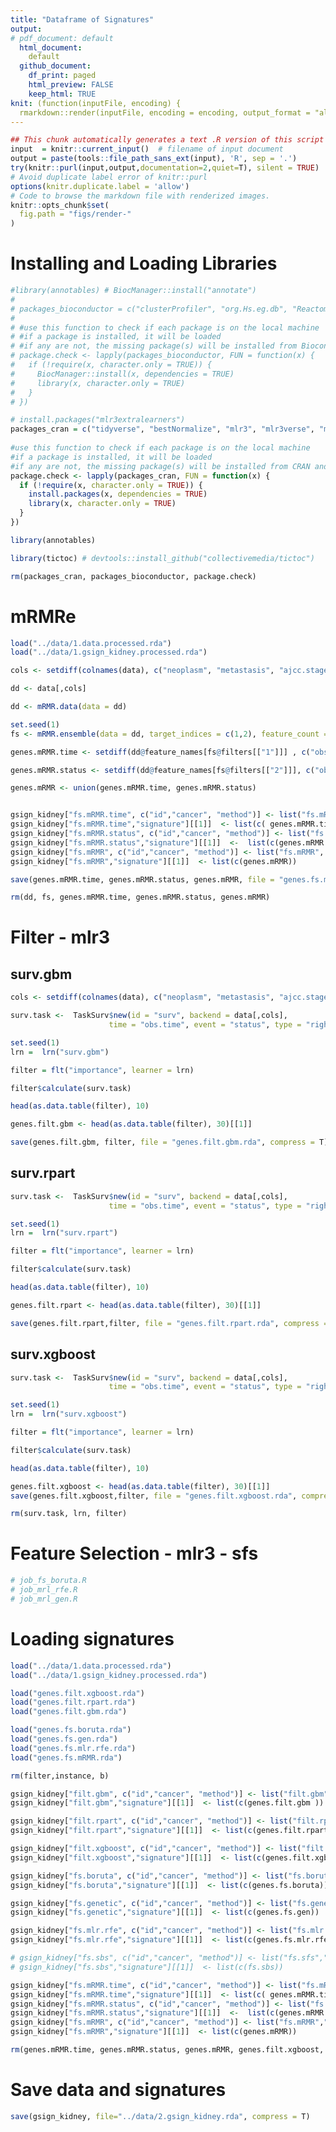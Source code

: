 ```yaml
---
title: "Dataframe of Signatures"
output:
# pdf_document: default
  html_document: 
    default
  github_document: 
    df_print: paged
    html_preview: FALSE
    keep_html: TRUE
knit: (function(inputFile, encoding) {
  rmarkdown::render(inputFile, encoding = encoding, output_format = "all") })      
---
```


  
```r
## This chunk automatically generates a text .R version of this script when running within knitr.
input  = knitr::current_input()  # filename of input document
output = paste(tools::file_path_sans_ext(input), 'R', sep = '.')
try(knitr::purl(input,output,documentation=2,quiet=T), silent = TRUE)
# Avoid duplicate label error of knitr::purl
options(knitr.duplicate.label = 'allow')
# Code to browse the markdown file with renderized images.
knitr::opts_chunk$set(
  fig.path = "figs/render-"
)
```


# Installing and Loading Libraries            


```r

#library(annotables) # BiocManager::install("annotate")
# 
# packages_bioconductor = c("clusterProfiler", "org.Hs.eg.db", "ReactomePA", "DOSE")
# 
# #use this function to check if each package is on the local machine
# #if a package is installed, it will be loaded
# #if any are not, the missing package(s) will be installed from Bioconductor and loaded
# package.check <- lapply(packages_bioconductor, FUN = function(x) {
#   if (!require(x, character.only = TRUE)) {
#     BiocManager::install(x, dependencies = TRUE)
#     library(x, character.only = TRUE)
#   }
# })

# install.packages("mlr3extralearners")
packages_cran = c("tidyverse", "bestNormalize", "mlr3", "mlr3verse", "mlr3proba", "mlr3extralearners",  "survival", "mRMRe", "xgboost", "glmnet", "gbm")
  
#use this function to check if each package is on the local machine
#if a package is installed, it will be loaded
#if any are not, the missing package(s) will be installed from CRAN and loaded
package.check <- lapply(packages_cran, FUN = function(x) {
  if (!require(x, character.only = TRUE)) {
    install.packages(x, dependencies = TRUE)
    library(x, character.only = TRUE)
  }
})

library(annotables)

library(tictoc) # devtools::install_github("collectivemedia/tictoc")

rm(packages_cran, packages_bioconductor, package.check)

```


# mRMRe

```r
load("../data/1.data.processed.rda")
load("../data/1.gsign_kidney.processed.rda")

cols <- setdiff(colnames(data), c("neoplasm", "metastasis", "ajcc.stage", "dataset"))

dd <- data[,cols]

dd <- mRMR.data(data = dd)

set.seed(1)
fs <- mRMR.ensemble(data = dd, target_indices = c(1,2), feature_count = 20, solution_count = 5)

genes.mRMR.time <- setdiff(dd@feature_names[fs@filters[["1"]]] , c("obs.time", "status"))

genes.mRMR.status <- setdiff(dd@feature_names[fs@filters[["2"]]], c("obs.time", "status"))

genes.mRMR <- union(genes.mRMR.time, genes.mRMR.status)


gsign_kidney["fs.mRMR.time", c("id","cancer", "method")] <- list("fs.mRMR.time", "fs.mRMR.time","KIRC")
gsign_kidney["fs.mRMR.time","signature"][[1]]  <- list(c( genes.mRMR.time ))
gsign_kidney["fs.mRMR.status", c("id","cancer", "method")] <- list("fs.mRMR.status", "fs.mRMR.status","KIRC")
gsign_kidney["fs.mRMR.status","signature"][[1]]  <-  list(c(genes.mRMR.status))
gsign_kidney["fs.mRMR", c("id","cancer", "method")] <- list("fs.mRMR", "fs.mRMR","KIRC") 
gsign_kidney["fs.mRMR","signature"][[1]]  <- list(c(genes.mRMR))

save(genes.mRMR.time, genes.mRMR.status, genes.mRMR, file = "genes.fs.mRMR.rda", compress = T)

rm(dd, fs, genes.mRMR.time, genes.mRMR.status, genes.mRMR)

```


# Filter - mlr3 

## surv.gbm

```r

cols <- setdiff(colnames(data), c("neoplasm", "metastasis", "ajcc.stage", "dataset"))

surv.task <-  TaskSurv$new(id = "surv", backend = data[,cols],
                      time = "obs.time", event = "status", type = "right")

set.seed(1)
lrn =  lrn("surv.gbm")

filter = flt("importance", learner = lrn)

filter$calculate(surv.task)

head(as.data.table(filter), 10)

genes.filt.gbm <- head(as.data.table(filter), 30)[[1]]

save(genes.filt.gbm, filter, file = "genes.filt.gbm.rda", compress = T)
```


## surv.rpart

```r

surv.task <-  TaskSurv$new(id = "surv", backend = data[,cols],
                      time = "obs.time", event = "status", type = "right")

set.seed(1)
lrn =  lrn("surv.rpart")

filter = flt("importance", learner = lrn)

filter$calculate(surv.task)

head(as.data.table(filter), 10) 

genes.filt.rpart <- head(as.data.table(filter), 30)[[1]]

save(genes.filt.rpart,filter, file = "genes.filt.rpart.rda", compress = T)

```


## surv.xgboost

```r

surv.task <-  TaskSurv$new(id = "surv", backend = data[,cols],
                      time = "obs.time", event = "status", type = "right")

set.seed(1)
lrn =  lrn("surv.xgboost")

filter = flt("importance", learner = lrn)

filter$calculate(surv.task)

head(as.data.table(filter), 10)

genes.filt.xgboost <- head(as.data.table(filter), 30)[[1]]
save(genes.filt.xgboost,filter, file = "genes.filt.xgboost.rda", compress = T)

rm(surv.task, lrn, filter)
```


# Feature Selection - mlr3 - sfs

```r
# job_fs_boruta.R
# job_mrl_rfe.R
# job_mrl_gen.R
```

# Loading signatures

```r
load("../data/1.data.processed.rda")
load("../data/1.gsign_kidney.processed.rda")

load("genes.filt.xgboost.rda")
load("genes.filt.rpart.rda") 
load("genes.filt.gbm.rda") 

load("genes.fs.boruta.rda") 
load("genes.fs.gen.rda")
load("genes.fs.mlr.rfe.rda")
load("genes.fs.mRMR.rda") 

rm(filter,instance, b)

gsign_kidney["filt.gbm", c("id","cancer", "method")] <- list("filt.gbm","KIRC", "filt.gbm")
gsign_kidney["filt.gbm","signature"][[1]]  <- list(c(genes.filt.gbm ))

gsign_kidney["filt.rpart", c("id","cancer", "method")] <- list("filt.rpart","KIRC", "filt.rpart")
gsign_kidney["filt.rpart","signature"][[1]]  <- list(c(genes.filt.rpart ))

gsign_kidney["filt.xgboost", c("id","cancer", "method")] <- list("filt.xgboost","KIRC", "filt.xgboost")
gsign_kidney["filt.xgboost","signature"][[1]]  <- list(c(genes.filt.xgboost ))

gsign_kidney["fs.boruta", c("id","cancer", "method")] <- list("fs.boruta", "KIRC", "fs.boruta") 
gsign_kidney["fs.boruta","signature"][[1]]  <- list(c(genes.fs.boruta))

gsign_kidney["fs.genetic", c("id","cancer", "method")] <- list("fs.genetic","KIRC", "fs.genetic")
gsign_kidney["fs.genetic","signature"][[1]]  <- list(c(genes.fs.gen))

gsign_kidney["fs.mlr.rfe", c("id","cancer", "method")] <- list("fs.mlr.rfe", "KIRC", "fs.mlr.rfe") 
gsign_kidney["fs.mlr.rfe","signature"][[1]]  <- list(c(genes.fs.mlr.rfe))

# gsign_kidney["fs.sbs", c("id","cancer", "method")] <- list("fs.sfs","KIRC", "fs.sbs")
# gsign_kidney["fs.sbs","signature"][[1]]  <- list(c(fs.sbs))

gsign_kidney["fs.mRMR.time", c("id","cancer", "method")] <- list("fs.mRMR.time","KIRC", "fs.mRMR.time")
gsign_kidney["fs.mRMR.time","signature"][[1]]  <- list(c( genes.mRMR.time ))
gsign_kidney["fs.mRMR.status", c("id","cancer", "method")] <- list("fs.mRMR.status","KIRC", "fs.mRMR.status")
gsign_kidney["fs.mRMR.status","signature"][[1]]  <-  list(c(genes.mRMR.status))
gsign_kidney["fs.mRMR", c("id","cancer", "method")] <- list("fs.mRMR","KIRC", "fs.mRMR") 
gsign_kidney["fs.mRMR","signature"][[1]]  <- list(c(genes.mRMR))

rm(genes.mRMR.time, genes.mRMR.status, genes.mRMR, genes.filt.xgboost, genes.filt.rpart, genes.filt.gbm, genes.fs.gen, genes.fs.boruta, genes.fs.mlr.rfe)

```


# Save data and signatures

```r
save(gsign_kidney, file="../data/2.gsign_kidney.rda", compress = T)
```
